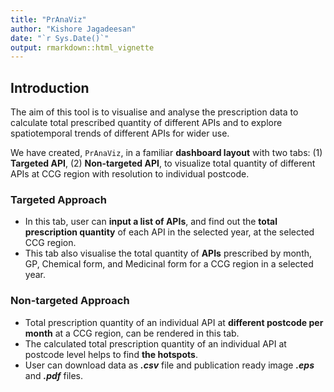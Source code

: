 ```yaml
---
title: "PrAnaViz"
author: "Kishore Jagadeesan"
date: "`r Sys.Date()`"
output: rmarkdown::html_vignette
---
```


## Introduction

The aim of this tool is to visualise and analyse the prescription data to calculate total prescribed quantity of different APIs and to explore spatiotemporal trends of different APIs for wider use.

We have created, `PrAnaViz`, in a familiar **dashboard layout** with two tabs: (1) **Targeted API**, (2) **Non-targeted API**, to visualize total quantity of different APIs at CCG region with resolution to individual postcode. 

### Targeted Approach

- In this tab, user can **input a list of APIs**, and find out the **total prescription quantity** of each API in the selected year, at the selected CCG region.
- This tab also visualise the total quantity of **APIs** prescribed by  month, GP, Chemical form, and  Medicinal form for a CCG region in a selected year.

### Non-targeted Approach

- Total prescription quantity of an individual API at **different postcode per month** at a CCG region, can be rendered in this tab.
- The calculated total prescription quantity of an individual API at postcode level helps to find **the hotspots**.
- User can download data as **_.csv_** file and publication ready image **_.eps_** and **_.pdf_** files.
